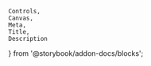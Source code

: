     Controls,
    Canvas,
    Meta,
    Title,
    Description
} from '@storybook/addon-docs/blocks';

<Meta of={comboboxStories} />
<Title of={comboboxStories} />

Per [W3C](https://www.w3.org/WAI/ARIA/apg/patterns/combobox/), a combobox is an
input widget that has an associated popup. The popup enables users to choose a
value for the input from a collection. The <Tag name={comboboxTag} /> provides
`autocomplete` options that can help a user find and select a particular value.

The user can enter arbitrary values in the input area, not just those that exist
as autocomplete options. Consider using <Tag name={selectTag} /> to limit values
to those in the list. .

<Canvas of={comboboxStories.underlineCombobox} />

## API

<Controls of={comboboxStories.underlineCombobox} />
<ComponentApisLink />

{/* ## Styling */}

{/* ## Usage */}

{/* ## Examples */}

### Native element and Blazor

The value of the combobox comes from the text content of the selected
autocomplete <Tag name={listOptionTag} />, or, if no matching autocomplete is
found, the value is the user-entered text.

### Angular

In Angular, an autocomplete <Tag name={listOptionTag} /> can be created with an
`ngValue`. In that case the `ngModel` of the combobox will be the `ngValue` of
the matched autocomplete option. If no matching autocomplete option is found,
the `ngModel` of the combobox will be set to `OPTION_NOT_FOUND`, and if the
application needs to access the user-entered text, that should be done through
the `value` property on the `NimbleComboboxDirective`.

{/* ## Accessibility */}

{/* ## Resources */}
